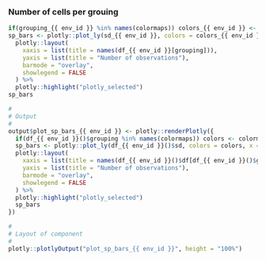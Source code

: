
### Number of cells per grouing

<!-- Component created on {{ date }} -->

```r
if(grouping_{{ env_id }} %in% names(colormaps)) colors_{{ env_id }} <- colormaps[[grouping_{{ env_id }}]] else colors_{{ env_id }} <- "Set1"
sp_bars <- plotly::plot_ly(sd_{{ env_id }}, colors = colors_{{ env_id }}, x = df_{{ env_id }}[[grouping_{{ env_id }}]], color = df_{{ env_id }}[[grouping_{{ env_id }}]]) %>%
  plotly::layout(
    xaxis = list(title = names(df_{{ env_id }}[grouping])),
    yaxis = list(title = "Number of observations"),
    barmode = "overlay",
    showlegend = FALSE
  ) %>%
  plotly::highlight("plotly_selected")
sp_bars
```

```r
#
# Output
#
output$plot_sp_bars_{{ env_id }} <- plotly::renderPlotly({
  if(df_{{ env_id }}()$grouping %in% names(colormaps)) colors <- colormaps[[df_{{ env_id }}()$grouping]] else colors <- "Set1"
  sp_bars <- plotly::plot_ly(df_{{ env_id }}()$sd, colors = colors, x = df_{{ env_id }}()$df[[df_{{ env_id }}()$grouping]], color = df_{{ env_id }}()$df[[df_{{ env_id }}()$grouping]]) %>%
  plotly::layout(
    xaxis = list(title = names(df_{{ env_id }}()$df[df_{{ env_id }}()$grouping])),
    yaxis = list(title = "Number of observations"),
    barmode = "overlay",
    showlegend = FALSE
  ) %>%
  plotly::highlight("plotly_selected")
  sp_bars
})

#
# Layout of component
#
plotly::plotlyOutput("plot_sp_bars_{{ env_id }}", height = "100%")
```


